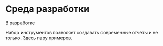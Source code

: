 # Среда разработки {#sec-enviroment-overview}

::: {.callout-important title="Состояние разработки"}
В разработке
:::

Набор инструментов позволяет создавать современные отчёты и не только. Здесь пару примеров.
